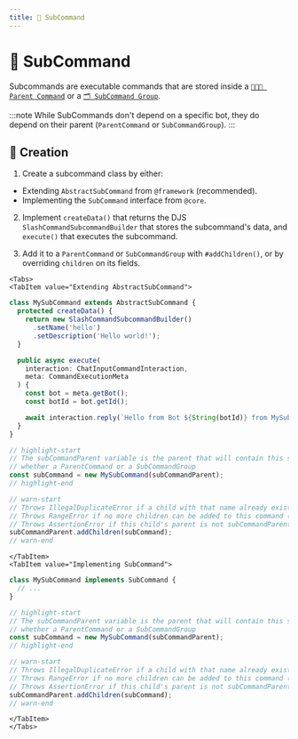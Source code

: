 ```yaml
---
title: ️🧩 SubCommand
---
```


# ️🧩 SubCommand


Subcommands are executable commands that are stored inside a [`👨‍👧‍👦 Parent Command`](./parent-command) or a [`🗂️ SubCommand Group`](./subcommand-group).

:::note
While SubCommands don't depend on a specific bot, they do depend on their parent (`ParentCommand` or `SubCommandGroup`).
:::

## 👷 Creation

1. Create a subcommand class by either:

* Extending `AbstractSubCommand` from `@framework` (recommended).
* Implementing the `SubCommand` interface from `@core`.

2. Implement `createData()` that returns the DJS `SlashCommandSubcommandBuilder` that stores the subcommand's data, and `execute()` that executes the subcommand.

3. Add it to a `ParentCommand` or `SubCommandGroup` with `#addChildren()`, or by overriding `children` on its fields.

```mdx-code-block
<Tabs>
<TabItem value="Extending AbstractSubCommand">
```

```ts
class MySubCommand extends AbstractSubCommand {
  protected createData() {
    return new SlashCommandSubcommandBuilder()
      .setName('hello')
      .setDescription('Hello world!');
  }

  public async execute(
    interaction: ChatInputCommandInteraction,
    meta: CommandExecutionMeta
  ) {
    const bot = meta.getBot();
    const botId = bot.getId();

    await interaction.reply(`Hello from Bot ${String(botId)} from MySubCommand!`);
  }
}

// highlight-start
// The subCommandParent variable is the parent that will contain this subcommand,
// whether a ParentCommand or a SubCommandGroup
const subCommand = new MySubCommand(subCommandParent);
// highlight-end

// warn-start
// Throws IllegalDuplicateError if a child with that name already exists
// Throws RangeError if no more children can be added to this command (25)
// Throws AssertionError if this child's parent is not subCommandParent
subCommandParent.addChildren(subCommand);
// warn-end
```

```mdx-code-block
</TabItem>
<TabItem value="Implementing SubCommand">
```

```ts
class MySubCommand implements SubCommand {
  // ...
}

// highlight-start
// The subCommandParent variable is the parent that will contain this subcommand,
// whether a ParentCommand or a SubCommandGroup
const subCommand = new MySubCommand(subCommandParent);
// highlight-end

// warn-start
// Throws IllegalDuplicateError if a child with that name already exists
// Throws RangeError if no more children can be added to this command (25)
// Throws AssertionError if this child's parent is not subCommandParent
subCommandParent.addChildren(subCommand);
// warn-end
```

```mdx-code-block
</TabItem>
</Tabs>
```
